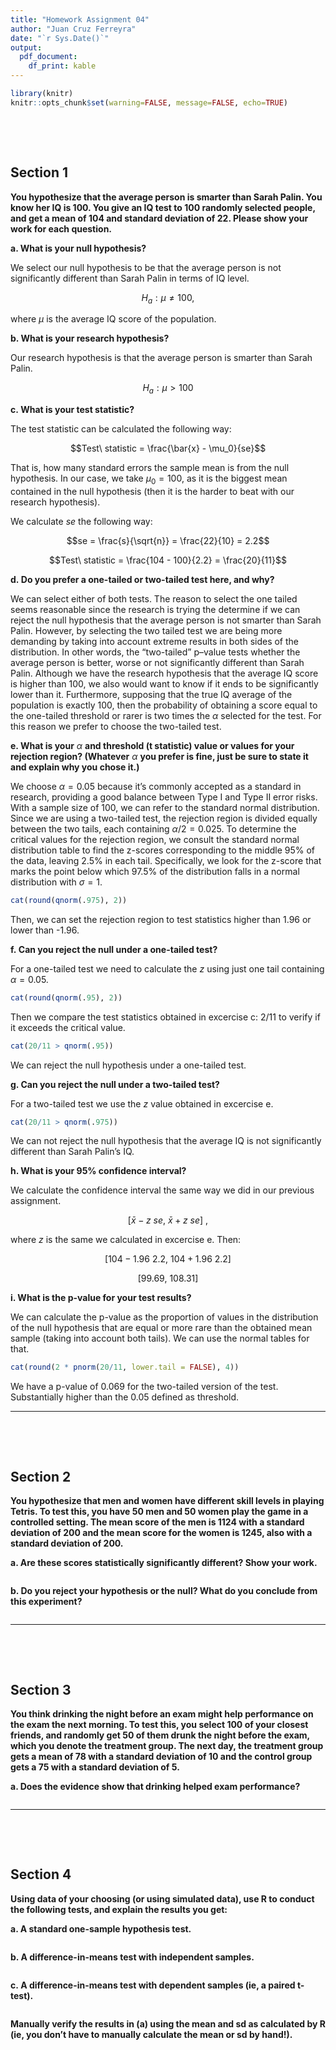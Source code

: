 ```yaml
---
title: "Homework Assignment 04"
author: "Juan Cruz Ferreyra"
date: "`r Sys.Date()`"
output:
  pdf_document:
    df_print: kable
---
```


```r
library(knitr)
knitr::opts_chunk$set(warning=FALSE, message=FALSE, echo=TRUE)
```

&nbsp;

&nbsp;

## Section 1

**You hypothesize that the average person is smarter than Sarah Palin. You know her IQ is 100. You give an IQ test to 100 randomly selected people, and get a mean of 104 and standard deviation of 22. Please show your work for each question.**

**a. What is your null hypothesis?**

We select our null hypothesis to be that the average person is not significantly different than Sarah Palin in terms of IQ level.

$$H_a : \mu \neq 100,$$

where $\mu$ is the average IQ score of the population.

**b. What is your research hypothesis?**

Our research hypothesis is that the average person is smarter than Sarah Palin.

$$H_a : \mu > 100$$

**c. What is your test statistic?**

The test statistic can be calculated the following way:

$$Test\ statistic = \frac{\bar{x} - \mu_0}{se}$$

That is, how many standard errors the sample mean is from the null hypothesis. In our case, we take $\mu_0 = 100$, as it is the biggest mean contained in the null hypothesis (then it is the harder to beat with our research hypothesis).

We calculate $se$ the following way:

$$se = \frac{s}{\sqrt{n}} = \frac{22}{10} = 2.2$$

$$Test\ statistic = \frac{104 - 100}{2.2} = \frac{20}{11}$$

**d. Do you prefer a one-tailed or two-tailed test here, and why?**

We can select either of both tests. The reason to select the one tailed seems reasonable since the research is trying the determine if we can reject the null hypothesis that the average person is not smarter than Sarah Palin. However, by selecting the two tailed test we are being more demanding by taking into account extreme results in both sides of the distribution. In other words, the "two-tailed" p--value tests whether the average person is better, worse or not significantly different than Sarah Palin. Although we have the research hypothesis that the average IQ score is higher than 100, we also would want to know if it ends to be significantly lower than it. Furthermore, supposing that the true IQ average of the population is exactly 100, then the probability of obtaining a score equal to the one-tailed threshold or rarer is two times the $\alpha$ selected for the test. For this reason we prefer to choose the two-tailed test.

**e. What is your** $\alpha$ **and threshold (t statistic) value or values for your rejection region? (Whatever** $\alpha$ **you prefer is fine, just be sure to state it and explain why you chose it.)**

We choose $\alpha = 0.05$ because it's commonly accepted as a standard in research, providing a good balance between Type I and Type II error risks. With a sample size of 100, we can refer to the standard normal distribution. Since we are using a two-tailed test, the rejection region is divided equally between the two tails, each containing $\alpha / 2 = 0.025$. To determine the critical values for the rejection region, we consult the standard normal distribution table to find the z-scores corresponding to the middle 95% of the data, leaving 2.5% in each tail. Specifically, we look for the z-score that marks the point below which 97.5% of the distribution falls in a normal distribution with $\sigma = 1$.

```r
cat(round(qnorm(.975), 2))
```

Then, we can set the rejection region to test statistics higher than 1.96 or lower than -1.96.


**f. Can you reject the null under a one-tailed test?**

For a one-tailed test we need to calculate the $z$ using just one tail containing $\alpha = 0.05$.

```r
cat(round(qnorm(.95), 2))
```

Then we compare the test statistics obtained in excercise c: $2/11$ to verify if it exceeds the critical value.

```r
cat(20/11 > qnorm(.95))
```

We can reject the null hypothesis under a one-tailed test.


**g. Can you reject the null under a two-tailed test?**

For a two-tailed test we use the $z$ value obtained in excercise e.

```r
cat(20/11 > qnorm(.975))
```

We can not reject the null hypothesis that the average IQ is not significantly different than Sarah Palin's IQ.

**h. What is your 95% confidence interval?**

We calculate the confidence interval the same way we did in our previous assignment.

$$[\bar{x} - z\ se,\ \bar{x} + z\ se]\ ,$$

where $z$ is the same we calculated in excercise e. Then:

$$[104 - 1.96\ 2.2,\ 104 + 1.96\ 2.2]$$

$$[99.69,\ 108.31]$$

**i. What is the p-value for your test results?**

We can calculate the p-value as the proportion of values in the distribution of the null hypothesis that are equal or more rare than the obtained mean sample (taking into account both tails). We can use the normal tables for that.

```r
cat(round(2 * pnorm(20/11, lower.tail = FALSE), 4))
```

We have a p-value of 0.069 for the two-tailed version of the test. Substantially higher than the 0.05 defined as threshold.

***

&nbsp;

&nbsp;

## Section 2

**You hypothesize that men and women have different skill levels in playing Tetris. To test this, you have 50 men and 50 women play the game in a controlled setting. The mean score of the men is 1124 with a standard deviation of 200 and the mean score for the women is 1245, also with a standard deviation of 200.**

**a. Are these scores statistically significantly different? Show your work.**

```r

```

**b. Do you reject your hypothesis or the null? What do you conclude from this experiment?**

```r

```

***

&nbsp;

&nbsp;

## Section 3

**You think drinking the night before an exam might help performance on the exam the next morning. To test this, you select 100 of your closest friends, and randomly get 50 of them drunk the night before the exam, which you denote the treatment group. The next day, the treatment group gets a mean of 78 with a standard deviation of 10 and the control group gets a 75 with a standard deviation of 5.**

**a. Does the evidence show that drinking helped exam performance?**

```r

```

***

&nbsp;

&nbsp;

## Section 4

**Using data of your choosing (or using simulated data), use R to conduct the following tests, and explain the results you get:**

**a. A standard one-sample hypothesis test.**

```r

```

**b. A difference-in-means test with independent samples.**

```r

```

**c. A difference-in-means test with dependent samples (ie, a paired t-test).**

```r

```

**Manually verify the results in (a) using the mean and sd as calculated by R (ie, you don’t have to manually calculate the mean or sd by hand!).**

```r

```


















































